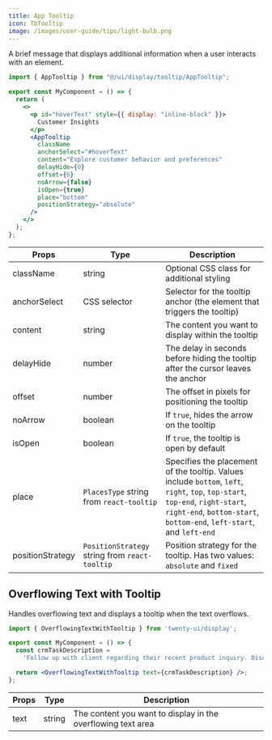 ```yaml
---
title: App Tooltip
icon: TbTooltip
image: /images/user-guide/tips/light-bulb.png
---
```

A brief message that displays additional information when a user interacts with an element.


<Tabs>
<Tab title="Usage">

```jsx
import { AppTooltip } from "@/ui/display/tooltip/AppTooltip";

export const MyComponent = () => {
  return (
    <>
      <p id="hoverText" style={{ display: "inline-block" }}>
        Customer Insights
      </p>
      <AppTooltip
        className
        anchorSelect="#hoverText"
        content="Explore customer behavior and preferences"
        delayHide={0}
        offset={6}
        noArrow={false}
        isOpen={true}
        place="bottom"
        positionStrategy="absolute"
      />
    </>
  );
};
```

</Tab>

<Tab title="Props">


| Props | Type | Description |
|-------|------|-------------|
| className | string | Optional CSS class for additional styling |
| anchorSelect | CSS selector | Selector for the tooltip anchor (the element that triggers the tooltip) |
| content | string | The content you want to display within the tooltip |
| delayHide | number | The delay in seconds before hiding the tooltip after the cursor leaves the anchor |
| offset | number | The offset in pixels for positioning the tooltip |
| noArrow | boolean | If `true`, hides the arrow on the tooltip |
| isOpen | boolean | If `true`, the tooltip is open by default |
| place | `PlacesType` string from `react-tooltip` | Specifies the placement of the tooltip. Values include `bottom`, `left`, `right`, `top`, `top-start`, `top-end`, `right-start`, `right-end`, `bottom-start`, `bottom-end`, `left-start`, and `left-end` |
| positionStrategy | `PositionStrategy` string from `react-tooltip` | Position strategy for the tooltip. Has two values: `absolute` and `fixed` |



</Tab>

</Tabs>

## Overflowing Text with Tooltip

Handles overflowing text and displays a tooltip when the text overflows. 

<Tabs>
<Tab title="Usage">

```jsx
import { OverflowingTextWithTooltip } from 'twenty-ui/display';

export const MyComponent = () => {
  const crmTaskDescription =
    'Follow up with client regarding their recent product inquiry. Discuss pricing options, address any concerns, and provide additional product information. Record the details of the conversation in the CRM for future reference.';

  return <OverflowingTextWithTooltip text={crmTaskDescription} />;
};
```

</Tab>

<Tab title="Props">


| Props | Type | Description |
|-------|------|-------------|
| text | string | The content you want to display in the overflowing text area |



</Tab>

</Tabs>

